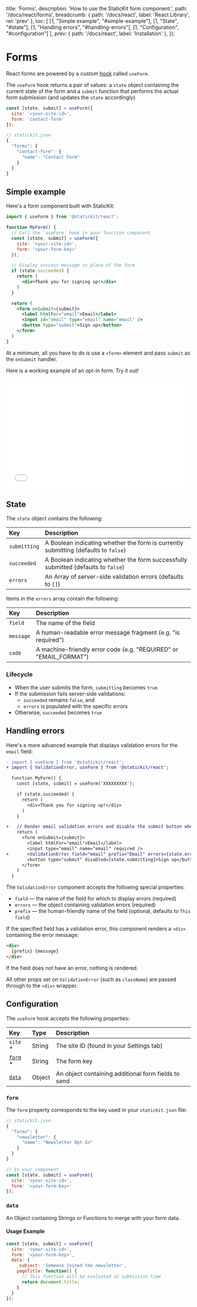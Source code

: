 
  title: 'Forms',
  description: 'How to use the StaticKit form component.',
  path: '/docs/react/forms',
  breadcrumb: {
    path: '/docs/react',
    label: 'React Library',
    rel: 'prev'
  },
  toc: [
    [1, "Simple example", "#simple-example"],
    [1, "State", "#state"],
    [1, "Handling errors", "#handling-errors"],
    [1, "Configuration", "#configuration"]
  ],
  prev: {
    path: '/docs/react',
    label: 'Installation'
  },
});

# Forms

React forms are powered by a custom [hook](https://reactjs.org/docs/hooks-intro.html) called `useForm`. 

The `useForm` hook returns a pair of values: a `state` object containing the current state of the form and a `submit` function that performs the actual form submission (and updates the `state` accordingly).

```js
const [state, submit] = useForm({
  site: '<your-site-id>',
  form: 'contact-form'
});
```

```js
// statickit.json
{
  "forms": {
    "contact-form": {
      "name": "Contact Form"
    }
  }
}
```

## Simple example

Here's a form component built with StaticKit:

```jsx
import { useForm } from '@statickit/react';

function MyForm() {
  // Call the `useForm` hook in your function component
  const [state, submit] = useForm({
    site: '<your-site-id>',
    form: '<your-form-key>'
  });

  // Display success message in place of the form
  if (state.succeeded) {
    return (
      <div>Thank you for signing up!</div>
    )
  }

  return (
    <form onSubmit={submit}>
      <label htmlFor="email">Email</label>
      <input id="email" type="email" name="email" />
      <button type="submit">Sign up</button>
    </form>
  )
}
```

At a minimum, all you have to do is use a `<form>` element and pass `submit` as the `onSubmit` handler.

Here is a working example of an opt-in form. Try it out!

<div className="pb-6">
  <iframe width="100%" height="300" className="rounded-lg" src="//jsfiddle.net/StaticKit/w69xerbc/embedded/result,js,html/dark/" allowFullScreen="allowfullscreen" frameBorder="0"></iframe>
</div>

## State

The `state` object contains the following:

| Key            | Description                                                                         |
| :------------- | :---------------------------------------------------------------------------------- |
| `submitting`   | A Boolean indicating whether the form is currently submitting (defaults to `false`) |
| `succeeded`    | A Boolean indicating whether the form successfully submitted (defaults to `false`)  |
| `errors`       | An Array of server-side validation errors (defaults to `[]`)                        |

Items in the `errors` array contain the following:

| Key            | Description                                                       |
| :------------- | :---------------------------------------------------------------- |
| `field`        | The name of the field                                             |
| `message`      | A human-readable error message fragment (e.g. "is required")      |
| `code`         | A machine-friendly error code (e.g. "REQUIRED" or "EMAIL_FORMAT") |

### Lifecycle

- When the user submits the form, `submitting` becomes `true`
- If the submission fails server-side validations:
  - `succeeded` remains `false`, and
  - `errors` is populated with the specific errors
- Otherwise, `succeeded` becomes `true`

## Handling errors

Here's a more advanced example that displays validation errors for the `email` field:

```diff
- import { useForm } from '@statickit/react';
+ import { ValidationError, useForm } from '@statickit/react';

  function MyForm() {
    const [state, submit] = useForm('XXXXXXXXX');

    if (state.succeeded) {
      return (
        <div>Thank you for signing up!</div>
      )
    }

+   // Render email validation errors and disable the submit button when submitting
    return (
      <form onSubmit={submit}>
        <label htmlFor="email">Email</label>
        <input type="email" name="email" required />
+       <ValidationError field="email" prefix="Email" errors={state.errors} />
        <button type="submit" disabled={state.submitting}>Sign up</button>
      </form>
    )
  }
```

The `ValidationError` component accepts the following special properties:

- `field` — the name of the field for which to display errors (required)
- `errors` — the object containing validation errors (required)
- `prefix` — the human-friendly name of the field (optional, defaults to `This field`)

If the specified field has a validation error, this component renders a `<div>` containing the error message:

```html
<div>
  {prefix} {message}
</div>
```

If the field does not have an error, nothing is rendered.

All other props set on `ValidationError` (such as `className`) are passed through to the `<div>` wrapper.

## Configuration

The `useForm` hook accepts the following properties:

| Key                                | Type                | Description                                           |
| :--------------------------------- | :------------------ | :---------------------------------------------------- |
| `site` *                           | String              | The site ID (found in your Settings tab)              |
| [`form`](#form) *                  | String              | The form key                                          |
| [`data`](#data)                    | Object              | An object containing additional form fields to send   |


### `form`

The `form` property corresponds to the key used in your `statickit.json` file:

```js
// statickit.json
{
  "forms": {
    "newsletter": {
      "name": "Newsletter Opt-In"
    }
  }
}

// In your component
const [state, submit] = useForm({
  site: '<your-site-id>',
  form: '<your-form-key>'
});
```

### `data`

An Object containing Strings or Functions to merge with your form data.

#### Usage Example

```js
const [state, submit] = useForm({
  site: '<your-site-id>',
  form: '<your-form-key>',
  data: {
    _subject: 'Someone joined the newsletter',
    pageTitle: function() {
      // This function will be evaluated at submission time
      return document.title;
    }
  }
});
```
